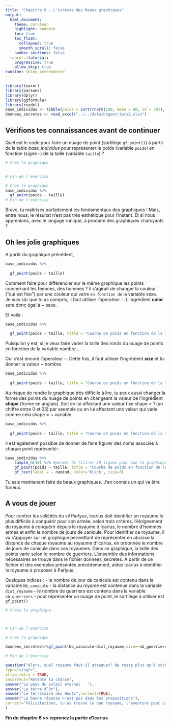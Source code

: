 ```yaml
---
title: "Chapitre 6 - L'ivresse des beaux graphiques"
output: 
  html_document:
    theme: cerulean
    highlight: haddock
    toc: true
    toc_float:
      collapsed: true
      smooth_scroll: false
    number_sections: false
  learnr::tutorial:
    progressive: true
    allow_skip: true
runtime: shiny_prerendered
---
```



```r
library(learnr)
library(parsons)
library(dplyr)
library(ggformula)
library(readxl)
base_individus <- tibble(poids = sort(rnorm(100, mean = 80, sd = 30)), taille = sort(rnorm(100, mean = 170, sd = 20)), nombre = rnorm(100, 100, 50), sexe = sample(c("H","F"),size = 100,replace = T), age = rep(c("20","40","60","80"), 25),numind=1:100)
donnees_secretes <- read_excel("../../data/nbguerriers2.xlsx")
```

## Vérifions tes connaissances avant de continuer

Quel est le code pour faire un nuage de point (sortilège `gf_point()`) à partir de la table *base_individus* pour représenter le poids (variable `poids`) en fonction (signe `~`) de la taille (variable `taille`) ?

```r
# Crée le graphique


# Fin de l'exercice
``` 

```r
# Crée le graphique
base_individus %>%
  gf_point(poids ~ taille)
# Fin de l'exercice
``` 


Bravo, tu maîtrises parfaitement les fondamentaux des graphiques ! Mais, entre nous, le résultat n'est pas très esthétique pour l'instant. Et si nous apprenions, avec le langage runique, à produire des graphiques chatoyants ?


##  Oh les jolis graphiques

A partir du graphique précédent, 

```r

base_individus %>%
  
  gf_point(poids ~ taille)

```

Comment faire pour différencier sur le même graphique les points concernant les femmes, des hommes ?
Il s'agirait de changer la couleur ("qui est fixe") par une couleur qui varie `en fonction de` la variable sexe.  
Je suis sûr que tu as compris, il faut utiliser l'operateur `~`.
L'ingrédient **color** sera donc égal à ~ sexe.

Et voilà :

```r

base_individus %>%
  
  gf_point(poids ~ taille, title = "Courbe de poids en fonction de la taille", color = ~sexe )

```


Puisqu'on y est, si je veux faire varier la taille des ronds du nuage de points en fonction de la variable nombre...   

Oui c'est encore l'operateur `~`. Cette fois, il faut utiliser l'ingrédient **size** et lui donner la valeur ~ nombre. 

```r

base_individus %>%
  
  gf_point(poids ~ taille, title = "Courbe de poids en fonction de la taille", color = ~ sexe, size = ~ nombre)

```

Au risque de rendre le graphique très difficile à lire, tu peux aussi changer la forme des points du nuage de points en changeant la valeur de l'ingrédient **shape** (forme en anglais). Soit en lui affectant une valeur fixe shape = 1 (un chiffre entre 0 et 25) par exemple ou en lui affectant une valeur qui varie comme cela shape = ~ variable.

```r

base_individus %>%
  
  gf_point(poids ~ taille, title = "Courbe de poids en fonction de la taille", color = ~ sexe, size = ~ nombre, shape = ~ age)

```



Il est également possible de donner de faire figurer des noms associés à chaque point représenté :

```r

base_individus %>%
    sample_n(10) %>% #permet de filtrer 10 lignes pour que le graphique soit lisible
    gf_point(poids ~ taille, title = "Courbe de poids en fonction de la taille", color = ~ sexe, size = ~ nombre) %>%
    gf_text(label = ~ numind, color='black', size=3)

```


Tu sais maintenant faire de beaux graphiques. J'en connais un qui va être furieux.


## A vous de jouer

Pour contrer les velléités du vil Parlyus, Icarius doit identifier un royaume le plus difficile à conquérir pour son armée, selon trois critères, l'éloignement du royaume à conquérir depuis le royaume d'Icarius, le nombre d'hommes armés et enfin le nombre de jours de canicule. Pour identifier ce royaume, il va s'appuyer sur un graphique permettant de représenter en abcisse la distance de chaque royaume au royaume d'Icarius, en ordonnée le nombre de jours de canicule dans ces royaumes. Dans ce graphique, la taille des points varie selon le nombre de guerriers. L'ensemble des informations nécessaires se trouve dans le fichier donnees_secretes.
A partir de ce fichier et des exemples présentés précédemment, aidez Icarius à identifier le royaume à proposer à Parlyus.

Quelques indices :
- le nombre de jour de canicule est contenu dans la variable `Nb_canicule`
- la distance au royame est contenue dans la variable `dist_royaume`
- le nombre de guerriers est contenu dans la variable `nb_guerriers`
- pour représenter un nuage de point, le sortilège à utiliser est `gf_point()`


```r
# Créez le graphique



# Fin de l'exercice
``` 

```r
# Crée le graphique

donnees_secretes%>%gf_point(Nb_canicule~dist_royaume,size=~nb_guerriers)%>%gf_text(Nb_canicule~dist_royaume,label=~royaume,size=2.5,check_overlap = TRUE)

# Fin de l'exercice
``` 


```r
question("Alors, quel royaume faut-il attaquer? Ne reste plus qu'à cocher la bonne réponse...pour poursuivre l'aventure!",
type="single",
allow_retry = TRUE,
incorrect="Retente ta chance",
answer("Le pays du soleil éternel	"),
answer("La terre d’Or"),
answer("Le territoire des Hauts",correct=TRUE),
answer("La bonne réponse n'est pas dans les propositions"),
correct="Félicitations, tu as trouvé le bon royaume, l'aventure peut continuer!"
)
```   

**Fin du chapitre 6  >>  reprenez la partie d'Icarius**